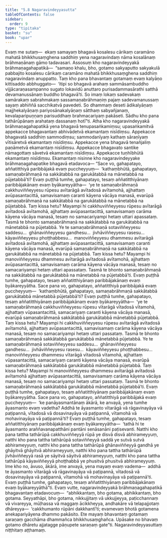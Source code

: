 ```yaml
---
title: "5.8 Nagaravindeyyasutta"
tableOfContents: false
sidebar:
  order: 9
type: "tipitaka"
basket: "su"
book: "upar"
---
```



<DynamicBreadcrumb />

<Division number="434" book="upar">

<Paragraph number="1250" book="upar">
Evaṃ me sutaṃ—  ekaṃ samayaṃ bhagavā kosalesu cārikaṃ caramāno mahatā bhikkhusaṃghena saddhiṃ yena nagaravindaṃ nāma kosalānaṃ brāhmaṇānaṃ gāmo tadavasari. Assosuṃ kho nagaravindeyyakā brāhmaṇagahapatikā—  “samaṇo khalu, bho, gotamo sakyaputto sakyakulā pabbajito kosalesu cārikaṃ caramāno mahatā bhikkhusaṃghena saddhiṃ nagaravindaṃ anuppatto. Taṃ kho pana bhavantaṃ gotamaṃ evaṃ kalyāṇo kittisaddo abbhuggato—  ‘itipi so bhagavā arahaṃ sammāsambuddho vijjācaraṇasampanno sugato lokavidū anuttaro purisadammasārathi satthā devamanussānaṃ buddho bhagavā’ti. So imaṃ lokaṃ sadevakaṃ samārakaṃ sabrahmakaṃ sassamaṇabrāhmaṇiṃ pajaṃ sadevamanussaṃ sayaṃ abhiññā sacchikatvā pavedeti. So dhammaṃ deseti ādikalyāṇaṃ majjhekalyāṇaṃ pariyosānakalyāṇaṃ sātthaṃ sabyañjanaṃ, kevalaparipuṇṇaṃ parisuddhaṃ brahmacariyaṃ pakāseti. Sādhu kho pana tathārūpānaṃ arahataṃ dassanaṃ hotī”ti.
</Paragraph>

<Paragraph number="1251" book="upar">
Atha kho nagaravindeyyakā brāhmaṇagahapatikā yena bhagavā tenupasaṅkamiṃsu; upasaṅkamitvā appekacce bhagavantaṃ abhivādetvā ekamantaṃ nisīdiṃsu. Appekacce bhagavatā saddhiṃ sammodiṃsu; sammodanīyaṃ kathaṃ sāraṇīyaṃ vītisāretvā ekamantaṃ nisīdiṃsu. Appekacce yena bhagavā tenañjaliṃ paṇāmetvā ekamantaṃ nisīdiṃsu. Appekacce bhagavato santike nāmagottaṃ sāvetvā ekamantaṃ nisīdiṃsu. Appekacce tuṇhībhūtā ekamantaṃ nisīdiṃsu. Ekamantaṃ nisinne kho nagaravindeyyake brāhmaṇagahapatike bhagavā etadavoca—
</Paragraph>

</Division>
<Division number="435" book="upar">

<Paragraph number="1252" book="upar">
“Sace vo, gahapatayo, aññatitthiyā paribbājakā evaṃ puccheyyuṃ—  ‘kathaṃbhūtā, gahapatayo, samaṇabrāhmaṇā na sakkātabbā na garukātabbā na mānetabbā na pūjetabbā’ti? Evaṃ puṭṭhā tumhe, gahapatayo, tesaṃ aññatitthiyānaṃ paribbājakānaṃ evaṃ byākareyyātha—  ‘ye te samaṇabrāhmaṇā cakkhuviññeyyesu rūpesu avītarāgā avītadosā avītamohā, ajjhattaṃ avūpasantacittā, samavisamaṃ caranti kāyena vācāya manasā, evarūpā samaṇabrāhmaṇā na sakkātabbā na garukātabbā na mānetabbā na pūjetabbā. Taṃ kissa hetu? Mayampi hi cakkhuviññeyyesu rūpesu avītarāgā avītadosā avītamohā, ajjhattaṃ avūpasantacittā, samavisamaṃ carāma kāyena vācāya manasā, tesaṃ no samacariyampi hetaṃ uttari apassataṃ. Tasmā te bhonto samaṇabrāhmaṇā na sakkātabbā na garukātabbā na mānetabbā na pūjetabbā. Ye te samaṇabrāhmaṇā sotaviññeyyesu saddesu…  ghānaviññeyyesu gandhesu…  jivhāviññeyyesu rasesu…  kāyaviññeyyesu phoṭṭhabbesu…  manoviññeyyesu dhammesu avītarāgā avītadosā avītamohā, ajjhattaṃ avūpasantacittā, samavisamaṃ caranti kāyena vācāya manasā, evarūpā samaṇabrāhmaṇā na sakkātabbā na garukātabbā na mānetabbā na pūjetabbā. Taṃ kissa hetu? Mayampi hi manoviññeyyesu dhammesu avītarāgā avītadosā avītamohā, ajjhattaṃ avūpasantacittā, samavisamaṃ carāma kāyena vācāya manasā, tesaṃ no samacariyampi hetaṃ uttari apassataṃ. Tasmā te bhonto samaṇabrāhmaṇā na sakkātabbā na garukātabbā na mānetabbā na pūjetabbā’ti. Evaṃ puṭṭhā tumhe, gahapatayo, tesaṃ aññatitthiyānaṃ paribbājakānaṃ evaṃ byākareyyātha.
</Paragraph>

</Division>
<Division number="436" book="upar">

<Paragraph number="1253" book="upar">
Sace pana vo, gahapatayo, aññatitthiyā paribbājakā evaṃ puccheyyuṃ—  ‘kathaṃbhūtā, gahapatayo, samaṇabrāhmaṇā sakkātabbā garukātabbā mānetabbā pūjetabbā’ti? Evaṃ puṭṭhā tumhe, gahapatayo, tesaṃ aññatitthiyānaṃ paribbājakānaṃ evaṃ byākareyyātha—  ‘ye te samaṇabrāhmaṇā cakkhuviññeyyesu rūpesu vītarāgā vītadosā vītamohā, ajjhattaṃ vūpasantacittā, samacariyaṃ caranti kāyena vācāya manasā, evarūpā samaṇabrāhmaṇā sakkātabbā garukātabbā mānetabbā pūjetabbā. Taṃ kissa hetu? Mayampi hi cakkhuviññeyyesu rūpesu avītarāgā avītadosā avītamohā, ajjhattaṃ avūpasantacittā, samavisamaṃ carāma kāyena vācāya manasā, tesaṃ no samacariyampi hetaṃ uttari passataṃ. Tasmā te bhonto samaṇabrāhmaṇā sakkātabbā garukātabbā mānetabbā pūjetabbā. Ye te samaṇabrāhmaṇā sotaviññeyyesu saddesu…  ghānaviññeyyesu gandhesu…  jivhāviññeyyesu rasesu…  kāyaviññeyyesu phoṭṭhabbesu…  manoviññeyyesu dhammesu vītarāgā vītadosā vītamohā, ajjhattaṃ vūpasantacittā, samacariyaṃ caranti kāyena vācāya manasā, evarūpā samaṇabrāhmaṇā sakkātabbā garukātabbā mānetabbā pūjetabbā. Taṃ kissa hetu? Mayampi hi manoviññeyyesu dhammesu avītarāgā avītadosā avītamohā ajjhattaṃ avūpasantacittā, samavisamaṃ carāma kāyena vācāya manasā, tesaṃ no samacariyampi hetaṃ uttari passataṃ. Tasmā te bhonto samaṇabrāhmaṇā sakkātabbā garukātabbā mānetabbā pūjetabbā’ti. Evaṃ puṭṭhā tumhe, gahapatayo, tesaṃ aññatitthiyānaṃ paribbājakānaṃ evaṃ byākareyyātha.
</Paragraph>

</Division>
<Division number="437" book="upar">

<Paragraph number="1254" book="upar">
Sace pana vo, gahapatayo, aññatitthiyā paribbājakā evaṃ puccheyyuṃ—  ‘ke panāyasmantānaṃ ākārā, ke anvayā, yena tumhe āyasmanto evaṃ vadetha? Addhā te āyasmanto vītarāgā vā rāgavinayāya vā paṭipannā, vītadosā vā dosavinayāya vā paṭipannā, vītamohā vā mohavinayāya vā paṭipannā’ti? Evaṃ puṭṭhā tumhe, gahapatayo, tesaṃ aññatitthiyānaṃ paribbājakānaṃ evaṃ byākareyyātha—  ‘tathā hi te āyasmanto araññavanapatthāni pantāni senāsanāni paṭisevanti. Natthi kho pana tattha tathārūpā cakkhuviññeyyā rūpā ye disvā disvā abhirameyyuṃ, natthi kho pana tattha tathārūpā sotaviññeyyā saddā ye sutvā sutvā abhirameyyuṃ, natthi kho pana tattha tathārūpā ghānaviññeyyā gandhā ye ghāyitvā ghāyitvā abhirameyyuṃ, natthi kho pana tattha tathārūpā jivhāviññeyyā rasā ye sāyitvā sāyitvā abhirameyyuṃ, natthi kho pana tattha tathārūpā kāyaviññeyyā phoṭṭhabbā ye phusitvā phusitvā abhirameyyuṃ. Ime kho no, āvuso, ākārā, ime anvayā, yena mayaṃ evaṃ vadema—  addhā te āyasmanto vītarāgā vā rāgavinayāya vā paṭipannā, vītadosā vā dosavinayāya vā paṭipannā, vītamohā vā mohavinayāya vā paṭipannā’ti. Evaṃ puṭṭhā tumhe, gahapatayo, tesaṃ aññatitthiyānaṃ paribbājakānaṃ evaṃ byākareyyāthā”ti.
</Paragraph>

<Paragraph number="1255" book="upar">
Evaṃ vutte, nagaravindeyyakā brāhmaṇagahapatikā bhagavantaṃ etadavocuṃ—  “abhikkantaṃ, bho gotama, abhikkantaṃ, bho gotama. Seyyathāpi, bho gotama, nikkujjitaṃ vā ukkujjeyya, paṭicchannaṃ vā vivareyya, mūḷhassa vā maggaṃ ācikkheyya, andhakāre vā telapajjotaṃ dhāreyya—  ‘cakkhumanto rūpāni dakkhantī’ti; evamevaṃ bhotā gotamena anekapariyāyena dhammo pakāsito. Ete mayaṃ bhavantaṃ gotamaṃ saraṇaṃ gacchāma dhammañca bhikkhusaṃghañca. Upāsake no bhavaṃ gotamo dhāretu ajjatagge pāṇupete saraṇaṃ gate”ti.

</Paragraph>
</Division>

<Paragraph number="1256" type="center" book="upar">
Nagaravindeyyasuttaṃ niṭṭhitaṃ aṭṭhamaṃ.
</Paragraph>